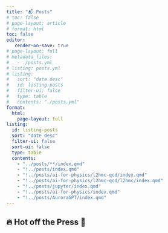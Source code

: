 ```yaml
---
title: "📬 Posts"
# toc: false
# page-layout: article
# format: html
toc: false
editor:
   render-on-save: true
# page-layout: full
# metadata_files:
#   - ./posts.yml
# listing: posts.yml
# listing:
#   sort: "date desc"
#   id: listing-posts
#   filter-ui: false
#   type: table
#   contents: "./posts.yml"
format:
  html:
    page-layout: full
listing:
  id: listing-posts
  sort: "date desc"
  filter-ui: false
  sort-ui: false
  type: table
  contents:
    - "../posts/**/index.qmd"
    - "!../posts/index.qmd"
    - "!../posts/ai-for-physics/l2hmc-qcd/index.qmd"
    - "!../posts/ai-for-physics/l2hmc-qcd/l2hmc/index.qmd"
    - "!../posts/jupyter/index.qmd"
    - "!../posts/ai-for-physics/index.qmd"
    - "!../posts/AuroraGPT/index.qmd"
---
```


## 🔥 Hot off the Press 📰

:::: {.feature}

::: {#listing-posts}
:::

::::
